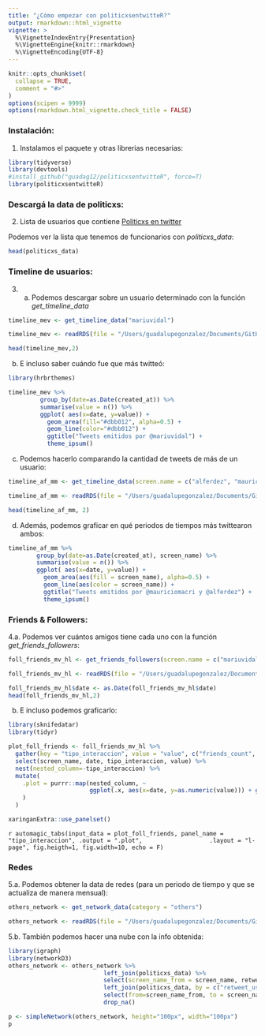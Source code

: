 ```yaml
---
title: "¿Cómo empezar con politicxsentwitteR?"
output: rmarkdown::html_vignette
vignette: >
  %\VignetteIndexEntry{Presentation}
  %\VignetteEngine{knitr::rmarkdown}
  %\VignetteEncoding{UTF-8}
---
```


```r
knitr::opts_chunk$set(
  collapse = TRUE,
  comment = "#>"
)
options(scipen = 9999)
options(rmarkdown.html_vignette.check_title = FALSE)
```


### Instalación:

1. Instalamos el paquete y otras librerias necesarias:
```r
library(tidyverse)
library(devtools)
#install_github("guadag12/politicxsentwitteR", force=T)
library(politicxsentwitteR)
```

### Descargá la data de politicxs:

2. Lista de usuarios que contiene [Politicxs en twitter]()

Podemos ver la lista que tenemos de funcionarios con *politicxs_data*:
```r
head(politicxs_data)
```

### Timeline de usuarios:

3. a. Podemos descargar sobre un usuario determinado con la función *get_timeline_data*
```r
timeline_mev <- get_timeline_data("mariuvidal")
```


```r
timeline_mev <- readRDS(file = "/Users/guadalupegonzalez/Documents/GitHub/politicxsentwitteR/data_v/timeline_mev.rds")
```

```r
head(timeline_mev,2)
```

b. E incluso saber cuándo fue que más twitteó:
```r
library(hrbrthemes)

timeline_mev %>%
         group_by(date=as.Date(created_at)) %>%
         summarise(value = n()) %>%
         ggplot( aes(x=date, y=value)) +
           geom_area(fill="#dbb012", alpha=0.5) +
           geom_line(color="#dbb012") +
           ggtitle("Tweets emitidos por @mariuvidal") +
           theme_ipsum()

```
c. Podemos hacerlo comparando la cantidad de tweets de más de un usuario:
```r
timeline_af_mm <- get_timeline_data(screen.name = c("alferdez", "mauriciomacri"))
```

```r
timeline_af_mm <- readRDS(file = "/Users/guadalupegonzalez/Documents/GitHub/politicxsentwitteR/data_v/timeline_af_mm.rds")
```

```r
head(timeline_af_mm, 2)
```

d. Además, podemos graficar en qué periodos de tiempos más twittearon ambos:
```r
timeline_af_mm %>%
        group_by(date=as.Date(created_at), screen_name) %>%
        summarise(value = n()) %>%
        ggplot( aes(x=date, y=value)) +
          geom_area(aes(fill = screen_name), alpha=0.5) +
          geom_line(aes(color = screen_name)) +
          ggtitle("Tweets emitidos por @mauriciomacri y @alferdez") +
          theme_ipsum()
```



### Friends & Followers: 

4.a. Podemos ver cuántos amigos tiene cada uno con la función *get_friends_followers*:
```r
foll_friends_mv_hl <- get_friends_followers(screen.name = c("mariuvidal", "horaciorlarreta"))
```

```r
foll_friends_mv_hl <- readRDS(file = "/Users/guadalupegonzalez/Documents/GitHub/politicxsentwitteR/data_v/foll_friends_mv_hl.rds")
```


```r
foll_friends_mv_hl$date <- as.Date(foll_friends_mv_hl$date)
head(foll_friends_mv_hl,2)
```


b. E incluso podemos graficarlo:

```r
library(sknifedatar)
library(tidyr)

plot_foll_friends <- foll_friends_mv_hl %>% 
  gather(key = "tipo_interaccion", value = "value", c("friends_count", "followers_count")) %>%
  select(screen_name, date, tipo_interaccion, value) %>%
  nest(nested_column=-tipo_interaccion) %>%
  mutate(
    .plot = purrr::map(nested_column, ~
                       ggplot(.x, aes(x=date, y=as.numeric(value))) + geom_line(aes(color=screen_name))
    )
  )
```

```r
xaringanExtra::use_panelset()
```

`r automagic_tabs(input_data = plot_foll_friends, panel_name = "tipo_interaccion", .output = ".plot",
                  .layout = "l-page", fig.heigth=1, fig.width=10, echo = F)`


### Redes 

5.a. Podemos obtener la data de redes (para un periodo de tiempo y que se actualiza de manera mensual):
```r
others_network <- get_network_data(category = "others") 
```

```r
others_network <- readRDS(file = "/Users/guadalupegonzalez/Documents/GitHub/politicxsentwitteR/data_v/others_network.rds")
```


5.b. También podemos hacer una nube con la info obtenida: 
```r
library(igraph)
library(networkD3)
others_network <- others_network %>%
                           left_join(politicxs_data) %>%
                           select(screen_name_from = screen_name, retweet_user_id, value) %>%
                           left_join(politicxs_data, by = c("retweet_user_id"= "user_id")) %>%
                           select(from=screen_name_from, to = screen_name, value) %>%
                           drop_na()

p <- simpleNetwork(others_network, height="100px", width="100px")
p
```



